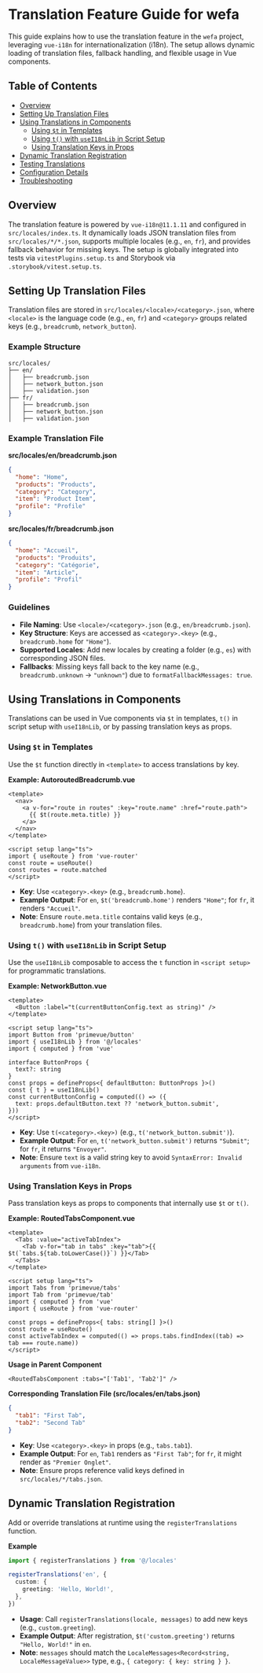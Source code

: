 
<Meta title='Translation/Usage' />

# Translation Feature Guide for wefa

This guide explains how to use the translation feature in the `wefa` project, leveraging `vue-i18n` for internationalization (i18n). The setup allows dynamic loading of translation files, fallback handling, and flexible usage in Vue components.

## Table of Contents

- [Overview](#overview)
- [Setting Up Translation Files](#setting-up-translation-files)
- [Using Translations in Components](#using-translations-in-components)
  - [Using `$t` in Templates](#using-t-in-templates)
  - [Using `t()` with `useI18nLib` in Script Setup](#using-t-with-usei18nlib-in-script-setup)
  - [Using Translation Keys in Props](#using-translation-keys-in-props)
- [Dynamic Translation Registration](#dynamic-translation-registration)
- [Testing Translations](#testing-translations)
- [Configuration Details](#configuration-details)
- [Troubleshooting](#troubleshooting)

## Overview

The translation feature is powered by `vue-i18n@11.1.11` and configured in `src/locales/index.ts`. It dynamically loads JSON translation files from `src/locales/*/*.json`, supports multiple locales (e.g., `en`, `fr`), and provides fallback behavior for missing keys. The setup is globally integrated into tests via `vitestPlugins.setup.ts` and Storybook via `.storybook/vitest.setup.ts`.

## Setting Up Translation Files

Translation files are stored in `src/locales/<locale>/<category>.json`, where `<locale>` is the language code (e.g., `en`, `fr`) and `<category>` groups related keys (e.g., `breadcrumb`, `network_button`).

### Example Structure

```
src/locales/
├── en/
│   ├── breadcrumb.json
│   ├── network_button.json
│   ├── validation.json
├── fr/
│   ├── breadcrumb.json
│   ├── network_button.json
│   ├── validation.json
```

### Example Translation File

**src/locales/en/breadcrumb.json**

```json
{
  "home": "Home",
  "products": "Products",
  "category": "Category",
  "item": "Product Item",
  "profile": "Profile"
}
```

**src/locales/fr/breadcrumb.json**

```json
{
  "home": "Accueil",
  "products": "Produits",
  "category": "Catégorie",
  "item": "Article",
  "profile": "Profil"
}
```

### Guidelines

- **File Naming**: Use `<locale>/<category>.json` (e.g., `en/breadcrumb.json`).
- **Key Structure**: Keys are accessed as `<category>.<key>` (e.g., `breadcrumb.home` for `"Home"`).
- **Supported Locales**: Add new locales by creating a folder (e.g., `es`) with corresponding JSON files.
- **Fallbacks**: Missing keys fall back to the key name (e.g., `breadcrumb.unknown` → `"unknown"`) due to `formatFallbackMessages: true`.

## Using Translations in Components

Translations can be used in Vue components via `$t` in templates, `t()` in script setup with `useI18nLib`, or by passing translation keys as props.

### Using `$t` in Templates

Use the `$t` function directly in `<template>` to access translations by key.

**Example: AutoroutedBreadcrumb.vue**

```vue
<template>
  <nav>
    <a v-for="route in routes" :key="route.name" :href="route.path">
      {{ $t(route.meta.title) }}
    </a>
  </nav>
</template>

<script setup lang="ts">
import { useRoute } from 'vue-router'
const route = useRoute()
const routes = route.matched
</script>
```

- **Key**: Use `<category>.<key>` (e.g., `breadcrumb.home`).
- **Example Output**: For `en`, `$t('breadcrumb.home')` renders `"Home"`; for `fr`, it renders `"Accueil"`.
- **Note**: Ensure `route.meta.title` contains valid keys (e.g., `breadcrumb.home`) from your translation files.

### Using `t()` with `useI18nLib` in Script Setup

Use the `useI18nLib` composable to access the `t` function in `<script setup>` for programmatic translations.

**Example: NetworkButton.vue**

```vue
<template>
  <Button :label="t(currentButtonConfig.text as string)" />
</template>

<script setup lang="ts">
import Button from 'primevue/button'
import { useI18nLib } from '@/locales'
import { computed } from 'vue'

interface ButtonProps {
  text?: string
}
const props = defineProps<{ defaultButton: ButtonProps }>()
const { t } = useI18nLib()
const currentButtonConfig = computed(() => ({
  text: props.defaultButton.text ?? 'network_button.submit',
}))
</script>
```

- **Key**: Use `t(<category>.<key>)` (e.g., `t('network_button.submit')`).
- **Example Output**: For `en`, `t('network_button.submit')` returns `"Submit"`; for `fr`, it returns `"Envoyer"`.
- **Note**: Ensure `text` is a valid string key to avoid `SyntaxError: Invalid arguments` from `vue-i18n`.

### Using Translation Keys in Props

Pass translation keys as props to components that internally use `$t` or `t()`.

**Example: RoutedTabsComponent.vue**

```vue
<template>
  <Tabs :value="activeTabIndex">
    <Tab v-for="tab in tabs" :key="tab">{{ $t(`tabs.${tab.toLowerCase()}`) }}</Tab>
  </Tabs>
</template>

<script setup lang="ts">
import Tabs from 'primevue/tabs'
import Tab from 'primevue/tab'
import { computed } from 'vue'
import { useRoute } from 'vue-router'

const props = defineProps<{ tabs: string[] }>()
const route = useRoute()
const activeTabIndex = computed(() => props.tabs.findIndex((tab) => tab === route.name))
</script>
```

**Usage in Parent Component**

```vue
<RoutedTabsComponent :tabs="['Tab1', 'Tab2']" />
```

**Corresponding Translation File (src/locales/en/tabs.json)**

```json
{
  "tab1": "First Tab",
  "tab2": "Second Tab"
}
```

- **Key**: Use `<category>.<key>` in props (e.g., `tabs.tab1`).
- **Example Output**: For `en`, `Tab1` renders as `"First Tab"`; for `fr`, it might render as `"Premier Onglet"`.
- **Note**: Ensure props reference valid keys defined in `src/locales/*/tabs.json`.

## Dynamic Translation Registration

Add or override translations at runtime using the `registerTranslations` function.

**Example**

```typescript
import { registerTranslations } from '@/locales'

registerTranslations('en', {
  custom: {
    greeting: 'Hello, World!',
  },
})
```

- **Usage**: Call `registerTranslations(locale, messages)` to add new keys (e.g., `custom.greeting`).
- **Example Output**: After registration, `$t('custom.greeting')` returns `"Hello, World!"` in `en`.
- **Note**: `messages` should match the `LocaleMessages<Record<string, LocaleMessageValue>>` type, e.g., `{ category: { key: string } }`.
